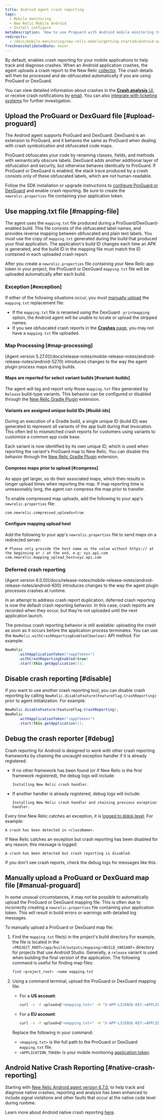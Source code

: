 ```yaml
---
title: Android agent crash reporting
tags:
  - Mobile monitoring
  - New Relic Mobile Android
  - Install configure
metaDescription: 'How to use Proguard with Android mobile monitoring to automatically process and de-obfuscate crash details.'
redirects:
  - /docs/mobile-monitoring/new-relic-mobile/getting-started/android-agent-crash-reporting
freshnessValidatedDate: never
---
```


By default, <InlinePopover type="mobile" /> enables crash reporting for your mobile applications to help track and diagnose crashes. When an Android application crashes, the agent uploads a crash report to the New Relic [collector](/docs/accounts-partnerships/education/getting-started-new-relic/glossary#collector). The crash details will then be processed and de-obfuscated automatically if you are using ProGuard or DexGuard.

You can view detailed information about crashes in the [<DoNotTranslate>**Crash analysis**</DoNotTranslate> UI](/docs/mobile-monitoring/mobile-monitoring-ui/crashes/crash-analysis-group-filter-your-crashes), or receive crash notifications by [email](/docs/mobile-monitoring/mobile-monitoring-ui/crashes/receive-crash-notifications-email). You can also [integrate with ticketing systems](/docs/mobile-monitoring/mobile-monitoring-ui/crashes/file-tickets-mobile-app-crashes) for further investigation.

## Upload the ProGuard or DexGuard file [#upload-proguard]

The Android agent supports ProGuard and DexGuard. DexGuard is an extension to ProGuard, and it behaves the same as ProGuard when dealing with crash symbolication and obfuscated code maps.

ProGuard obfuscates your code by renaming classes, fields, and methods with semantically obscure labels. DexGuard adds another additional layer of obfuscation and security, but otherwise behaves identically to ProGuard. If ProGuard or DexGuard is enabled, the stack trace produced by a crash consists only of these obfuscated labels, which are not human-readable.

Follow the SDK installation or upgrade instructions to [configure ProGuard or DexGuard](/docs/mobile-monitoring/new-relic-mobile-android/install-configure/configure-proguard-or-dexguard-android-apps) and enable crash reporting. Be sure to create the `newrelic.properties` file containing your application token.

## Use mapping.txt file [#mapping-file]

The agent uses the `mapping.txt` file produced during a ProGuard/DexGuard-enabled build. This file consists of the obfuscated label names, and provides reverse mapping between obfuscated and plain text labels. You must use the copy of `mapping.txt` generated during the build that produced your final application. The application's build ID changes each time an APK is generated, and the build ID in the mapping file must match the ID contained in each uploaded crash report.

After you create a `newrelic.properties` file containing your New Relic app token in your project, the ProGuard or DexGuard `mapping.txt` file will be uploaded automatically after each build.

### Exception [#exception]

If either of the following situations occur, you must [manually upload](#manual-proguard) the `mapping.txt` replacement file:

* If the `mapping.txt` file is renamed using the DexGuard `-printmapping` option, the Android agent will be unable to locate or upload the stripped names.
* If you see obfuscated crash reports in the [<DoNotTranslate>**Crashes**</DoNotTranslate> page](/docs/mobile-monitoring/mobile-monitoring-ui/crashes/mobile-apps-crashes-dashboard), you may not have a `mapping.txt` file uploaded.

### Map Processing [#map-processing]

<Callout variant="important">
  [Agent version 5.27.0](/docs/release-notes/mobile-release-notes/android-release-notes/android-5270) introduces changes to the way the agent plugin process maps during builds.
</Callout>

#### Maps are reported for select variant builds [#variant-builds]

The agent will tag and report only those `mapping.txt` files generated by `Release` build-type variants. This behavior can be configured or disabled through the [New Relic Gradle Plugin](/docs/mobile-monitoring/new-relic-mobile-android/install-configure/configure-agent-gradle-plugin-extension) extension.

#### Variants are assigned unique build IDs [#build-ids]

During an execution of a Gradle build, a single unique ID (build ID) was generated to represent all variants of the app built during that invocation. This often led to mismatched crash reports for customers using variants to customize a common app code base.

Each variant is now identified by its own unique ID, which is used when reporting the variant's ProGuard map to New Relic. You can disable this behavior  through the [New Relic Gradle Plugin](/docs/mobile-monitoring/new-relic-mobile-android/install-configure/configure-agent-gradle-plugin-extension) extension.

#### Compress maps prior to upload [#compress]

As apps get larger, so do their associated maps, which then results in longer upload times when reporting the map. If map reporting time is unreasonably long, the agent can compress the map prior to transfer.

To enable compressed map uploads, add the following to your app's `newrelic.properties` file:

```properties
com.newrelic.compressed_uploads=true
```

#### Configure mapping upload host

Add the following to your app's `newrelic.properties` file to send maps on a redirected server:

```properties
# Please only provide the host name as the value without https:// at the beginning or / at the end, e.g: xyz.api.com
com.newrelic.mapping_upload_host=xyz.api.com
```


### Deferred crash reporting

<Callout variant="important">
  [Agent version 6.0.0](/docs/release-notes/mobile-release-notes/android-release-notes/android-600) introduces changes to the way the agent plugin processes crashes at runtime.
</Callout>

In an attempt to address crash report duplication, deferred crash reporting is now the default crash reporting behavior. In this case, crash reports are recorded when they occur, but they're not uploaded until the next application launch.

The previous crash reporting behavior is still available: uploading the crash as soon as it occurs before the application process terminates. You can use the `NewRelic.withCrashReportingEnabled(boolean)` API method. For example:

```java
NewRelic
      .withApplicationToken("<appToken>")
      .withCrashReportingEnabled(true)
      .start(this.getApplication());
```

## Disable crash reporting [#disable]

If you want to use another crash reporting tool, you can disable crash reporting by calling `NewRelic.disableFeature(FeatureFlag.CrashReporting)` prior to agent initialization. For example:

```java
NewRelic.disableFeature(FeatureFlag.CrashReporting);
NewRelic
      .withApplicationToken("<appToken>")
      .start(this.getApplication());
```

## Debug the crash reporter [#debug]

Crash reporting for Android is designed to work with other crash reporting frameworks by chaining the uncaught exception handler if it is already registered.

* If no other framework has been found (or if New Relic is the first framework registered), the debug logs will include:

  ```
  Installing New Relic crash handler.
  ```
* If another handler is already registered, debug logs will include:

  ```
  Installing New Relic crash handler and chaining previous exception handler.
  ```

Every time New Relic catches an exception, it is [logged to `DEBUG` level](/docs/mobile-monitoring/new-relic-mobile-android/api-guides/android-agent-configuration-feature-flags#logging). For example:

```
A crash has been detected in <className>.
```

If New Relic catches an exception but crash reporting has been disabled for any reason, this message is logged:

```
A crash has been detected but crash reporting is disabled.
```

If you don't see crash reports, check the debug logs for messages like this.

## Manually upload a ProGuard or DexGuard map file [#manual-proguard]

In some unusual circumstances, it may not be possible to automatically upload the ProGuard or DexGuard mapping file. This is often due to incorrectly creating a `newrelic.properties` file containing your application token. This will result in build errors or warnings with detailed log messages.

To manually upload a ProGuard or DexGuard map file:

1. Find the `mapping.txt` file(s) in the project's build directory For example, the file is located in the `<PROJECT_ROOT>/app/build/outputs/mapping/<BUILD_VARIANT>` directory for projects that use Android Studio. Generally, a `release` variant is used when building the final version of the application. The following command is useful for finding map files:

   ```bash
   find <project_root> -name mapping.txt
   ```
2. Using a command terminal, upload the ProGuard or DexGuard mapping file:

   * For a <DoNotTranslate>**US account**</DoNotTranslate>:

     ```bash
     curl -v -F upload=@"<mapping.txt>" -H "X-APP-LICENSE-KEY:<APPLICATION_TOKEN>" https://mobile-symbol-upload.newrelic.com/symbol
     ```

   * For a <DoNotTranslate>**EU account**</DoNotTranslate>:

     ```bash
     curl -v -F upload=@"<mapping.txt>" -H "X-APP-LICENSE-KEY:<APPLICATION_TOKEN>" https://mobile-symbol-upload.eu.newrelic.com/symbol
     ```

   Replace the following in your command:

   * `<mapping.txt>` is the full path to the ProGuard or DexGuard `mapping.txt` file.
   * `<APPLICATION_TOKEN>` is your mobile monitoring [application token](/docs/mobile-monitoring/new-relic-mobile/maintenance/viewing-your-application-token).



## Android Native Crash Reporting [#native-crash-reporting]

Starting with [New Relic Android agent version 6.7.0](/docs/release-notes/mobile-release-notes/android-release-notes/android-670), to help track and diagnose native crashes, reporting and analysis has been enhanced to include signal violations and other faults that occur at the native code level during runtime.

Learn more about Android native crash reporting [here](/docs/mobile-monitoring/new-relic-mobile-android/install-configure/android-agent-native-crash-reporting).
